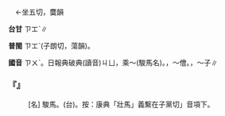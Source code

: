 
=={{ruby|駔|ㄗㄨˋ}}==

　←坐五切，麌韻{{ruby|＝|ㄗㄨˇ}}

'''台甘''' <rt>ㄗㆲˋ</rt>∥

'''普閩''' <rt>ㄗㆲˋ</rt>(子朗切，蕩韻)。

'''國音''' <rt>ㄗㄨˋ</rt>。日報典破典(讀音)<rt>ㄐㄩ</rt>，乘～(駿馬名)。{{ruby|駔|ㄗㄤˇ}}，～儈。{{ruby|駔|ㄘㄤˇ}}，～子∥

    

==='''『{{ruby|駔|ㄗㄨˋ}}』'''===
: [名] 駿馬。(台){{ruby|好|ㄏㄜˋ}}{{ruby|馬|ㆠㆤˋ}}{{ruby|丌|ㆤ}}{{ruby|名|ㄇㄧㄚˊ}}。按：康典「壯馬」義繫在子黨切{{ruby|「|ㄗㄤˇ}}」音項下。
    
